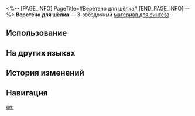 <%-- [PAGE_INFO]
PageTitle=#Веретено для шёлка#
[END_PAGE_INFO] --%>
{{Предмет Инфобокс
|id          = 182011
|Изображение = Предмет Веретено для шёлка.png
|Тип         = Материал для синтеза
|Инвентарь   = Другие материалы
|Редкость    = 3
|Эффект      = 
|Описание    = Материал для синтеза уровня 3
|Источник1   = [[Руины раздора каструма Кремноса: Воин ярости и другие противники]]
}}
{{Описание|Веретено с намотанными шёлковыми нитями. Некогда одежда, сшитая Аглаей, попав на рынок, заворожила людей. Какие искусные оторочки! Как безупречны невидимые глазу швы! Какой мастерский крой! Весь рынок одежды Охемы охватило неистовое желание подражать искусству Аглаи. Веретеном той же модели обзавелись все портные полиса, но золотую нить, принадлежащую полубогине Мнестии, невозможно воссоздать.<br /><br />''«О прекрасная Мнестия, даруй мне хоть малую толику таланта Аглаи! Я отдам что угодно!»''}}
'''Веретено для шёлка''' — 3-звёздочный [[Материалы для синтеза|материал для синтеза]].

==Использование==
{{Используется в создании}}

==На других языках==
{{На других языках
|en   = Silk Spindle
|zhs  = 络缦纺锤
|zht  = 絡縵紡錘
|ja   = 絹糸の紡錘
|ko   = 비단실이 감긴 방추
|es   = Huso de seda
|fr   = Fuseau de soie
|ru   = Веретено для шёлка
|th   = Silk Spindle
|vi   = Con Thoi Tơ
|de   = Seidenspindel
|id   = Silk Spindle
|pt   = Fuso de Seda
}}

==История изменений==
{{История изменений|3.5}}

==Навигация==
{{Материалы синтеза Навбокс}}

[[en:]]